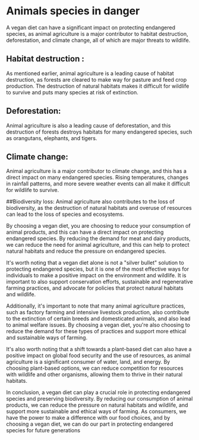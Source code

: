 # Animals species in danger 

A vegan diet can have a significant impact on protecting endangered species, as animal agriculture is a major contributor to habitat destruction, deforestation, and climate change, all of which are major threats to wildlife.

## Habitat destruction :
As mentioned earlier, animal agriculture is a leading cause of habitat destruction, as forests are cleared to make way for pasture and feed crop production. The destruction of natural habitats makes it difficult for wildlife to survive and puts many species at risk of extinction.

## Deforestation:
Animal agriculture is also a leading cause of deforestation, and this destruction of forests destroys habitats for many endangered species, such as orangutans, elephants, and tigers.

## Climate change:
Animal agriculture is a major contributor to climate change, and this has a direct impact on many endangered species. Rising temperatures, changes in rainfall patterns, and more severe weather events can all make it difficult for wildlife to survive.

##Biodiversity loss:
Animal agriculture also contributes to the loss of biodiversity, as the destruction of natural habitats and overuse of resources can lead to the loss of species and ecosystems.

By choosing a vegan diet, you are choosing to reduce your consumption of animal products, and this can have a direct impact on protecting endangered species. By reducing the demand for meat and dairy products, we can reduce the need for animal agriculture, and this can help to protect natural habitats and reduce the pressure on endangered species.

It's worth noting that a vegan diet alone is not a "silver bullet" solution to protecting endangered species, but it is one of the most effective ways for individuals to make a positive impact on the environment and wildlife. It is important to also support conservation efforts, sustainable and regenerative farming practices, and advocate for policies that protect natural habitats and wildlife.

Additionally, it's important to note that many animal agriculture practices, such as factory farming and intensive livestock production, also contribute to the extinction of certain breeds and domesticated animals, and also lead to animal welfare issues. By choosing a vegan diet, you're also choosing to reduce the demand for these types of practices and support more ethical and sustainable ways of farming.

It's also worth noting that a shift towards a plant-based diet can also have a positive impact on global food security and the use of resources, as animal agriculture is a significant consumer of water, land, and energy. By choosing plant-based options, we can reduce competition for resources with wildlife and other organisms, allowing them to thrive in their natural habitats.

In conclusion, a vegan diet can play a crucial role in protecting endangered species and preserving biodiversity. By reducing our consumption of animal products, we can reduce the pressure on natural habitats and wildlife, and support more sustainable and ethical ways of farming. As consumers, we have the power to make a difference with our food choices, and by choosing a vegan diet, we can do our part in protecting endangered species for future generations 
